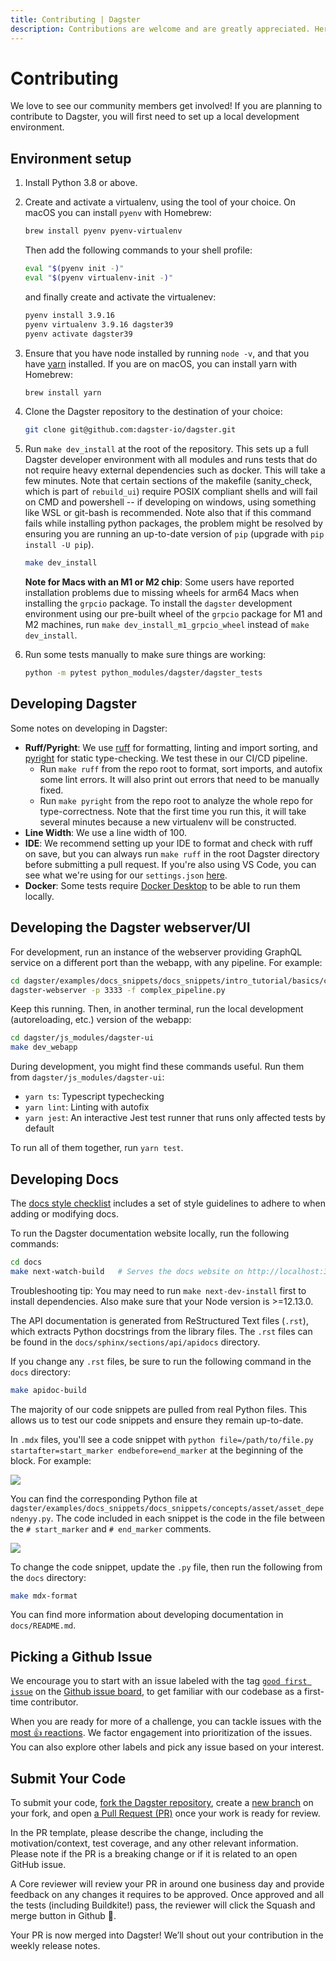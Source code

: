 ```yaml
---
title: Contributing | Dagster
description: Contributions are welcome and are greatly appreciated. Here's the contribution guide."
---
```


# Contributing

We love to see our community members get involved! If you are planning to contribute to Dagster, you will first need to set up a local development environment.

## Environment setup

1. Install Python 3.8 or above.

2. Create and activate a virtualenv, using the tool of your choice. On macOS you can install `pyenv` with Homebrew:

   ```bash
   brew install pyenv pyenv-virtualenv
   ```

   Then add the following commands to your shell profile:

   ```bash
   eval "$(pyenv init -)"
   eval "$(pyenv virtualenv-init -)"
   ```

   and finally create and activate the virtualenev:

   ```bash
   pyenv install 3.9.16
   pyenv virtualenv 3.9.16 dagster39
   pyenv activate dagster39
   ```

3. Ensure that you have node installed by running `node -v`, and that you have [yarn](https://yarnpkg.com/lang/en/) installed. If you are on macOS, you can install yarn with Homebrew:

   ```bash
   brew install yarn
   ```

4. Clone the Dagster repository to the destination of your choice:

   ```bash
   git clone git@github.com:dagster-io/dagster.git
   ```

5. Run `make dev_install` at the root of the repository. This sets up a full Dagster developer environment with all modules and runs tests that do not require heavy external dependencies such as docker. This will take a few minutes. Note that certain sections of the makefile (sanity_check, which is part of `rebuild_ui`) require POSIX compliant shells and will fail on CMD and powershell -- if developing on windows, using something like WSL or git-bash is recommended. Note also that if this command fails while installing python packages, the problem might be resolved by ensuring you are running an up-to-date version of `pip` (upgrade with `pip install -U pip`).

   ```bash
   make dev_install
   ```

   **Note for Macs with an M1 or M2 chip**: Some users have reported installation problems due to missing wheels for arm64 Macs when installing the `grpcio` package. To install the `dagster` development environment using our pre-built wheel of the `grpcio` package for M1 and M2 machines, run `make dev_install_m1_grpcio_wheel` instead of `make dev_install`.

6. Run some tests manually to make sure things are working:

   ```bash
   python -m pytest python_modules/dagster/dagster_tests
   ```

## Developing Dagster

Some notes on developing in Dagster:

- **Ruff/Pyright**: We use [ruff](https://github.com/charliermarsh/ruff) for formatting, linting and import sorting, and [pyright](https://github.com/microsoft/pyright) for static type-checking. We test these in our CI/CD pipeline.
  - Run `make ruff` from the repo root to format, sort imports, and autofix some lint errors. It will also print out errors that need to be manually fixed.
  - Run `make pyright` from the repo root to analyze the whole repo for type-correctness. Note that the first time you run this, it will take several minutes because a new virtualenv will be constructed.
- **Line Width**: We use a line width of 100.
- **IDE**: We recommend setting up your IDE to format and check with ruff on save, but you can always run `make ruff` in the root Dagster directory before submitting a pull request. If you're also using VS Code, you can see what we're using for our `settings.json` [here](https://gist.github.com/natekupp/7a17a9df8d2064e5389cc84aa118a896).
- **Docker**: Some tests require [Docker Desktop](https://www.docker.com/products/docker-desktop) to be able to run them locally.

## Developing the Dagster webserver/UI

For development, run an instance of the webserver providing GraphQL service on a different port than the webapp, with any pipeline. For example:

```bash
cd dagster/examples/docs_snippets/docs_snippets/intro_tutorial/basics/connecting_solids/
dagster-webserver -p 3333 -f complex_pipeline.py
```

Keep this running. Then, in another terminal, run the local development (autoreloading, etc.) version of the webapp:

```bash
cd dagster/js_modules/dagster-ui
make dev_webapp
```

During development, you might find these commands useful. Run them from `dagster/js_modules/dagster-ui`:

- `yarn ts`: Typescript typechecking
- `yarn lint`: Linting with autofix
- `yarn jest`: An interactive Jest test runner that runs only affected tests by default

To run all of them together, run `yarn test`.

## Developing Docs

The [docs style checklist](https://github.com/dagster-io/dagster/blob/master/docs/DOC_CHECKLIST.md) includes a set of style guidelines to adhere to when adding or modifying docs.

To run the Dagster documentation website locally, run the following commands:

```bash
cd docs
make next-watch-build   # Serves the docs website on http://localhost:3001
```

Troubleshooting tip: You may need to run `make next-dev-install` first to install dependencies. Also make sure that your Node version is >=12.13.0.

The API documentation is generated from ReStructured Text files (`.rst`), which extracts Python docstrings from the library files. The `.rst` files can be found in the `docs/sphinx/sections/api/apidocs` directory.

If you change any `.rst` files, be sure to run the following command in the `docs` directory:

```bash
make apidoc-build
```

The majority of our code snippets are pulled from real Python files. This allows us to test our code snippets and ensure they remain up-to-date.

In `.mdx` files, you'll see a code snippet with `python file=/path/to/file.py startafter=start_marker endbefore=end_marker` at the beginning of the block. For example:

<Image src="/images/community/md-code-block.png" width={1434} height={368} />

You can find the corresponding Python file at `dagster/examples/docs_snippets/docs_snippets/concepts/asset/asset_dependenyy.py`. The code included in each snippet is the code in the file between the `# start_marker` and `# end_marker` comments.

<Image src="/images/community/py-code-block.png" width={736} height={496} />

To change the code snippet, update the `.py` file, then run the following from the `docs` directory:

```bash
make mdx-format
```

You can find more information about developing documentation in `docs/README.md`.

## Picking a Github Issue

We encourage you to start with an issue labeled with the tag [`good first issue`](https://github.com/dagster-io/dagster/issues?q=is%3Aopen+is%3Aissue+label%3A%22type%3A+good+first+issue%22) on the [Github issue board](https://github.com/dagster-io/dagster/issues), to get familiar with our codebase as a first-time contributor.

When you are ready for more of a challenge, you can tackle issues with the [most 👍 reactions](https://github.com/dagster-io/dagster/issues?q=is%3Aissue+is%3Aopen+sort%3Areactions-%2B1-desc). We factor engagement into prioritization of the issues. You can also explore other labels and pick any issue based on your interest.

## Submit Your Code

To submit your code, [fork the Dagster repository](https://help.github.com/en/articles/fork-a-repo), create a [new branch](https://help.github.com/en/desktop/contributing-to-projects/creating-a-branch-for-your-work) on your fork, and open [a Pull Request (PR)](https://help.github.com/en/articles/creating-a-pull-request-from-a-fork) once your work is ready for review.

In the PR template, please describe the change, including the motivation/context, test coverage, and any other relevant information. Please note if the PR is a breaking change or if it is related to an open GitHub issue.

A Core reviewer will review your PR in around one business day and provide feedback on any changes it requires to be approved. Once approved and all the tests (including Buildkite!) pass, the reviewer will click the Squash and merge button in Github 🥳.

Your PR is now merged into Dagster! We’ll shout out your contribution in the weekly release notes.

